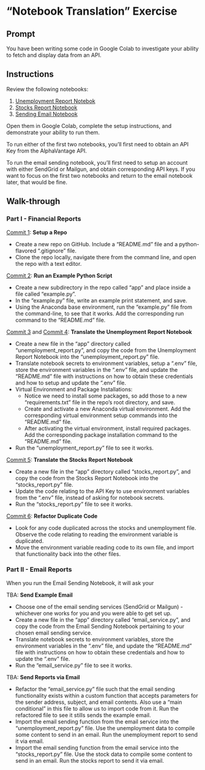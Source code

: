 

# "Notebook Translation" Exercise

## Prompt

You have been writing some code in Google Colab to investigate your ability to fetch and display data from an API.

## Instructions

Review the following notebooks:

  1. [Unemployment Report Notebok]()
  2. [Stocks Report Notebook]()
  3. [Sending Email Notebook]()

Open them in Google Colab, complete the setup instructions, and demonstrate your ability to run them.

To run either of the first two notebooks, you'll first need to obtain an API Key from the AlphaVantage API.

To run the email sending notebook, you'll first need to setup an account with either SendGrid or Mailgun, and obtain corresponding API keys. If you want to focus on the first two notebooks and return to the email notebook later, that would be fine.

## Walk-through

### Part I - Financial Reports

[Commit 1](https://github.com/s2t2/my-first-app-inclass-summer-2024/commit/a32ac642b32ca708691c977dca740cea32932a63): **Setup a Repo**

  + Create a new repo on GitHub. Include a "README.md" file and a python-flavored ".gitignore" file.
  + Clone the repo locally, navigate there from the command line, and open the repo with a text editor.

[Commit 2](https://github.com/s2t2/my-first-app-inclass-summer-2024/commit/d0e453b82bc75ec12d4efe1aa538efc99345473e): **Run an Example Python Script**

  + Create a new subdirectory in the repo called "app" and place inside a file called "example.py".
  + In the "example.py" file, write an example print statement, and save.
  + Using the Anaconda base environment, run the "example.py" file from the command-line, to see that it works. Add the corresponding run command to the "README.md" file.

[Commit 3](https://github.com/s2t2/my-first-app-inclass-summer-2024/commit/0c8f2124b81eef0563899ef94f91ceb837db4e34) and [Commit 4](https://github.com/s2t2/my-first-app-inclass-summer-2024/commit/0c8f2124b81eef0563899ef94f91ceb837db4e34): **Translate the Unemployment Report Notebook**

  + Create a new file in the "app" directory called "unemployment_report.py", and copy the code from the Unemployment Report Notebook into the "unemployment_report.py" file.
  + Translate notebook secrets to environment variables, setup a ".env" file, store the environment variables in the ".env" file, and update the "README.md" file with instructions on how to obtain these credentials and how to setup and update the ".env" file.
  + Virtual Environment and Package Installations:
    + Notice we need to install some packages, so add those to a new "requirements.txt" file in the repo's root directory, and save.
    + Create and activate a new Anaconda virtual environment. Add the corresponding virtual environment setup commands into the "README.md" file.
    + After activating the virtual environment, install required packages. Add the corresponding package installation command to the "README.md" file.
  + Run the "unemployment_report.py" file to see it works.



[Commit 5](https://github.com/s2t2/my-first-app-inclass-summer-2024/commit/96d3273c8cb91354c231adf058d1fa5bbc384eee): **Translate the Stocks Report Notebook**

  + Create a new file in the "app" directory called "stocks_report.py", and copy the code from the Stocks Report Notebook into the "stocks_report.py" file.
  + Update the code relating to the API Key to use environment variables from the ".env" file, instead of asking for notebook secrets.
  + Run the "stocks_report.py" file to see it works.


[Commit 6](https://github.com/s2t2/my-first-app-inclass-summer-2024/commit/47bf91f61bfb68704efc388cae3ba3e526717c76): **Refactor Duplicate Code**

  + Look for any code duplicated across the stocks and unemployment file. Observe the code relating to reading the environment variable is duplicated.
  + Move the environment variable reading code to its own file, and import that functionality back into the other files.

### Part II - Email Reports

When you run the Email Sending Notebook, it will ask your


TBA: **Send Example Email**

  + Choose one of the email sending services (SendGrid or Mailgun) - whichever one works for you and you were able to get set up.
  + Create a new file in the "app" directory called "email_service.py", and copy the code from the Email Sending Notebook pertaining to your chosen email sending service.
  + Translate notebook secrets to environment variables, store the environment variables in the ".env" file, and update the "README.md" file with instructions on how to obtain these credentials and how to update the ".env" file.
  + Run the "email_service.py" file to see it works.

TBA: **Send Reports via Email**

  + Refactor the "email_service.py" file such that the email sending functionality exists within a custom function that accepts parameters for the sender address, subject, and email contents. Also use a "main conditional" in this file to allow us to import code from it. Run the refactored file to see it stills sends the example email.
  + Import the email sending function from the email service into the "unemployment_report.py" file. Use the unemployment data to compile some content to send in an email. Run the unemployment report to send it via email.
  + Import the email sending function from the email service into the "stocks_report.py" file. Use the stock data to compile some content to send in an email. Run the stocks report to send it via email.
